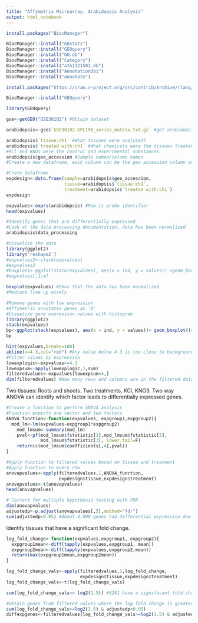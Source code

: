 ```yaml
---
title: "Affymetrix Microarray, Arabidopsis Analysis"
output: html_notebook
---
```


```r
install.packages("BiocManager")
```

```r
BiocManager::install("GOstats")
BiocManager::install("GEOquery")
BiocManager::install("GO.db")
BiocManager::install("Category")
BiocManager::install("ath1121501.db")
BiocManager::install("AnnotationDbi")
BiocManager::install("annotate")
```


```r

install.packages("https://cran.r-project.org/src/contrib/Archive/rlang/rlang_1.0.0.tar.gz", repo=NULL, type="source")
```
```r
BiocManager::install("GEOquery")
```
```r
library(GEOquery)
```

```r
gse<-getGEO("GSE38102") #Obtain dataset
```
```r
arabidopsis<-gse$`GSE38102-GPL198_series_matrix.txt.gz` #get arabidopsis dataset
```

```r
arabidopsis$`tissue:ch1` #What tissues were analyzed?
arabidopsis$`treated with:ch1` #What chemicals were the tissues treated with?
#KCl and KNO3 were the control and experimental substances
arabidopsis$geo_accession #Sample names/column names
#Create a new dataframe, each column can be the geo accession column and rows can be the tissue
```
```r
#Crete dataframe 
expdesign<-data.frame(sample=arabidopsis$geo_accession,
                      tissue=arabidopsis$`tissue:ch1`,
                      treatment=arabidopsis$`treated with:ch1`)
expdesign
```
```r
expvalues<-exprs(arabidopsis) #Row is probe identifier
head(expvalues)

```
```r
#Identify genes that are differentially expressed
#Look at the data processing documentation, data has been normalized
arabidopsis$data_processing
```
```r
#Visualize the data
library(ggplot2)
library('reshape2')
#expvalues2<-stack(expvalues)
#expvalues2
#boxplot1<-ggplot(stack(expvalues), aes(x = ind, y = values)) +geom_boxplot()
#expvalues[,1:4]

```
```r
boxplot(expvalues) #Shos that the data has been normalized
#Medians line up nicely
```
```r
#Remove genes with low expression
#Affymetrix annotates genes as 'A'
#Visualize gene expression values with histogram
library(ggplot2)
stack(expvalues)
bp<-ggplot(stack(expvalues), aes(x = ind, y = values))+ geom_boxplot()+
bp
```
```r
hist(expvalues,breaks=100)
abline(v=4.3,col="red") #Any value below 4.3 is too close to background expression noise
#Filter values by expression
lowexplogic<-expvalues<=4.3
lowexpsum<-apply(lowexplogic,1,sum) 
filteredvalues<-expvalues[lowexpsum<4,]
dim(filteredvalues) #How many rows and columns are in the filtered dataset
```
Two tissues: Roots and shoots. Two treatments, KCl, KNO3. Two way ANOVA can identify which factor leads to differentially expressed genes. 
```r
#Create a function to perform ANOVA analysis
#Function expects one vector and two factors
ANOVA_function<-function(expvalues, expgroup1,expgroup2){
  mod_lm<-lm(expvalues~expgroup1*expgroup2)
    mod_lmsum<-summary(mod_lm)
    pval<-pf(mod_lmsum$fstatistic[1],mod_lmsum$fstatistic[2],
             mod_lmsum$fstatistic[3], lower.tail=F)
    return(c(mod_lmsum$coefficients[,4],pval))
}
```
```r
#Apply function to filtered values based on tissue and treatment
#Apply function to every row
anovapvalues<-apply(filteredvalues,1,ANOVA_function,
                    expdesign$tissue,expdesign$treatment) 
anovapvalues<-t(anovapvalues)
head(anovapvalues)
```
```r
# Correct for multiple hypothesis testing with FDR
dim(anovapvalues)
adjustedp<-p.adjust(anovapvalues[,5],method="fdr")
sum(adjustedp<0.05) #About 4,000 genes had differential expression due to originating tissue OR treatment
```
Identify tissues that have a significant fold change.
```r
log_fold_change<-function(expvalues,expgroup1, expgroup2){
  expgroup1mean<-diff(tapply(expvalues,expgroup1, mean))
  expgroup2mean<-diff(tapply(expvalues,expgroup2,mean))
  return(max(expgroup1mean,expgroup2mean))
}
```
```r
log_fold_change_vals<-apply(filteredvalues,1,log_fold_change,
                            expdesign$tissue,expdesign$treatment)
log_fold_change_vals<-t(log_fold_change_vals)
```

```r
sum(log_fold_change_vals>= log2(1.5)) #3281 have a significant fold change 
```
```r
#Obtain genes from filtered values where the log fold change is greater than log 1.5 and adjusted p values is less than 0.05
sum(log_fold_change_vals>=log2(1.5) & adjustedp<0.05)
diffexpgenes<-filteredvalues[log_fold_change_vals>=log2(1.5) & adjustedp<0.05,]
```

